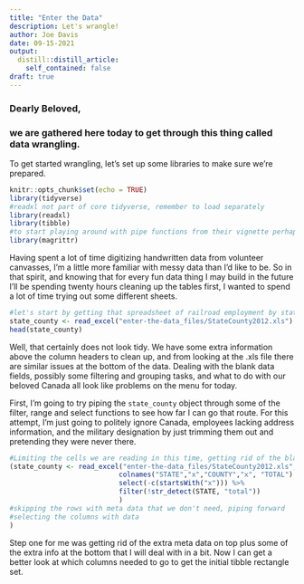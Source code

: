 ```yaml
---
title: "Enter the Data"
description: Let's wrangle!
author: Joe Davis
date: 09-15-2021
output:
  distill::distill_article:
    self_contained: false
draft: true
---
```


### Dearly Beloved, ###

### we are gathered here today to get through this thing called data wrangling. ###

To get started wrangling, let's set up some libraries to make sure we're prepared. 

```r
knitr::opts_chunk$set(echo = TRUE)
library(tidyverse)
#readxl not part of core tidyverse, remember to load separately
library(readxl)
library(tibble)
#to start playing around with pipe functions from their vignette perhaps
library(magrittr)
```

Having spent a lot of time digitizing handwritten data from volunteer canvasses, I'm a little more familiar with messy data than I'd like to be. So in that spirit, and knowing that for every fun data thing I may build in the future I'll be spending twenty hours cleaning up the tables first, I wanted to spend a lot of time trying out some different sheets.

```r
#let's start by getting that spreadsheet of railroad employment by state and county for 2012 assigned to an object and looking at the top rows
state_county <- read_excel("enter-the-data_files/StateCounty2012.xls") 
head(state_county)
```

Well, that certainly does not look tidy. We have some extra information above the column headers to clean up, and from looking at the .xls file there are similar issues at the bottom of the data. Dealing with the blank data fields, possibly some filtering and grouping tasks, and what to do with our beloved Canada all look like problems on the menu for today. 

First, I'm going to try piping the `state_county` object through some of the filter, range and select functions to see how far I can go that route. For this attempt, I'm just going to politely ignore Canada, employees lacking address information, and the military designation by just trimming them out and pretending they were never there.

```r
#Limiting the cells we are reading in this time, getting rid of the blank columns, and parentheses to add print to screen
(state_county <- read_excel("enter-the-data_files/StateCounty2012.xls", skip = 4,
                           colnames("STATE","x","COUNTY","x", "TOTAL") %>%
                           select(-c(startsWith("x"))) %>%
                           filter(!str_detect(STATE, "total"))
                           )
#skipping the rows with meta data that we don't need, piping forward  
#selecting the columns with data
)


```

Step one for me was getting rid of the extra meta data on top plus some of the extra info at the bottom that I will deal with in a bit. Now I can get a better look at which columns needed to go to get the initial tibble rectangle set.

```r

```
